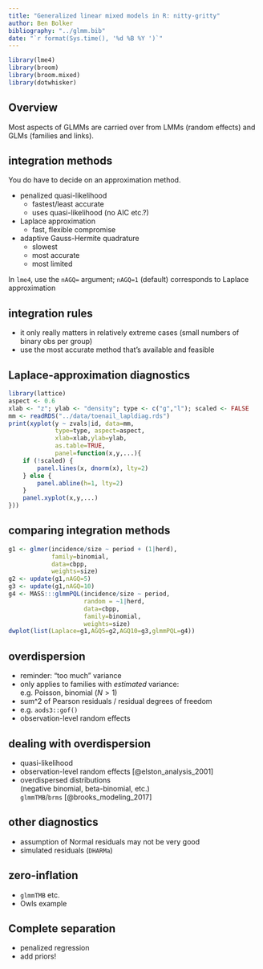 ```yaml
---
title: "Generalized linear mixed models in R: nitty-gritty"
author: Ben Bolker
bibliography: "../glmm.bib"
date: "`r format(Sys.time(), '%d %B %Y ')`"
---
```


```r
library(lme4)
library(broom)
library(broom.mixed)
library(dotwhisker)
```
        
## Overview

Most aspects of GLMMs are carried over from LMMs (random effects) and GLMs (families and links).

## integration methods

You do have to decide on an approximation method.

- penalized quasi-likelihood
    - fastest/least accurate
	- uses quasi-likelihood (no AIC etc.?)
- Laplace approximation
    - fast, flexible compromise
- adaptive Gauss-Hermite quadrature
    - slowest
    - most accurate
    - most limited

In `lme4`, use the `nAGQ=` argument; `nAGQ=1` (default) corresponds to Laplace approximation

## integration rules

- it only really matters in relatively extreme cases (small numbers of binary obs per group)
- use the most accurate method that's available and feasible

## Laplace-approximation diagnostics

```r
library(lattice)
aspect <- 0.6
xlab <- "z"; ylab <- "density"; type <- c("g","l"); scaled <- FALSE
mm <- readRDS("../data/toenail_lapldiag.rds")
print(xyplot(y ~ zvals|id, data=mm,
             type=type, aspect=aspect,
             xlab=xlab,ylab=ylab,
             as.table=TRUE,
             panel=function(x,y,...){
    if (!scaled) {
        panel.lines(x, dnorm(x), lty=2)
    } else {
        panel.abline(h=1, lty=2)
    }
    panel.xyplot(x,y,...)
}))
```

## comparing integration methods

```r
g1 <- glmer(incidence/size ~ period + (1|herd),
            family=binomial,
            data=cbpp,
            weights=size)
g2 <- update(g1,nAGQ=5)
g3 <- update(g1,nAGQ=10)
g4 <- MASS:::glmmPQL(incidence/size ~ period,
                     random = ~1|herd,
                     data=cbpp,
                     family=binomial,
                     weights=size)
dwplot(list(Laplace=g1,AGQ5=g2,AGQ10=g3,glmmPQL=g4))
```      
      
## overdispersion

- reminder: "too much" variance
- only applies to families with *estimated* variance:  
e.g. Poisson, binomial ($N>1$)
- sum^2 of Pearson residuals / residual degrees of freedom
- e.g. `aods3::gof()`
- observation-level random effects

## dealing with overdispersion

- quasi-likelihood
- observation-level random effects [@elston_analysis_2001]
- overdispersed distributions  
(negative binomial, beta-binomial, etc.)  
`glmmTMB`/`brms` [@brooks_modeling_2017]

## other diagnostics

- assumption of Normal residuals may not be very good
- simulated residuals (`DHARMa`)

## zero-inflation

- `glmmTMB` etc.
- Owls example

## Complete separation

- penalized regression
- add priors!

